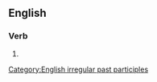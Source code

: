 ==English==

===Verb===
{{head|en|verb form}}

# {{past participle of|en|forgo|nocat=1}}

[[Category:English irregular past participles]]